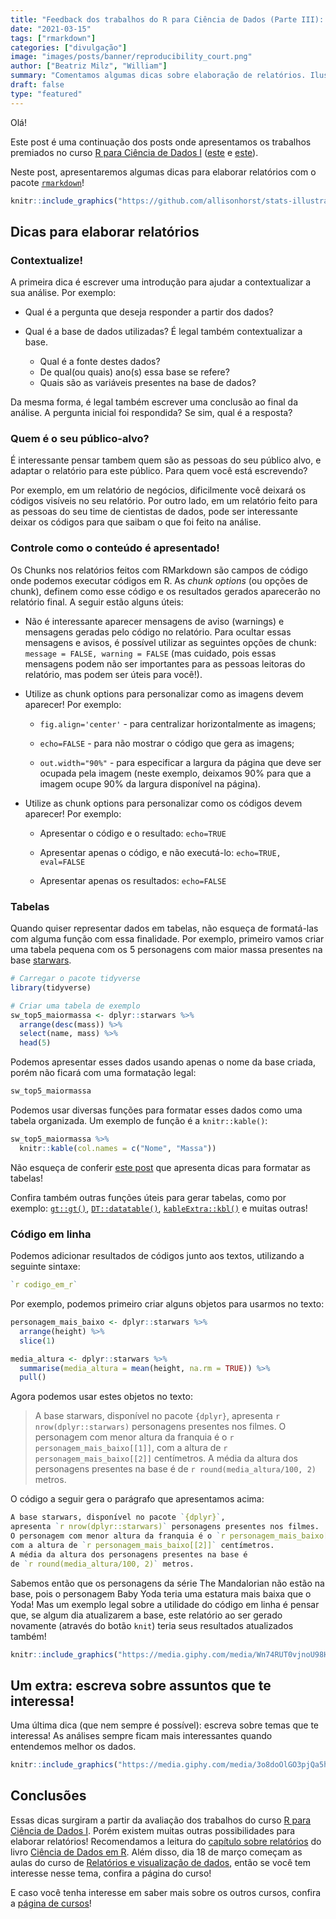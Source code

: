 ```yaml
---
title: "Feedback dos trabalhos do R para Ciência de Dados (Parte III): Dicas para Relatórios"
date: "2021-03-15"
tags: ["rmarkdown"]
categories: ["divulgação"]
image: "images/posts/banner/reproducibility_court.png"
author: ["Beatriz Milz", "William"]
summary: "Comentamos algumas dicas sobre elaboração de relatórios. Ilustração sobre o pacote rmarkdown, criada por Allison Horst."
draft: false
type: "featured"
---
```


Olá!

Este post é uma continuação dos posts onde apresentamos os trabalhos premiados no curso [R para Ciência de Dados I](https://curso-r.com/cursos/r4ds-1/) ([este](https://www.curso-r.com/blog/2020-12-03-dicas-relatorios-r4ds1_tabelas/) e [este](https://blog.curso-r.com/posts/2020-17-02-dicas-relatorios-r4ds1_graficos/)).

Neste post, apresentaremos algumas dicas para elaborar relatórios com o pacote [`rmarkdown`](https://rmarkdown.rstudio.com/)!



```r
knitr::include_graphics("https://github.com/allisonhorst/stats-illustrations/raw/master/rstats-artwork/reproducibility_court.png")
```

##  Dicas para elaborar relatórios 

### Contextualize!

A primeira dica é escrever uma introdução para ajudar a contextualizar a sua análise. Por exemplo:

- Qual é a pergunta que deseja responder a partir dos dados?

- Qual é a base de dados utilizadas? É legal também contextualizar a base.
  - Qual é a fonte destes dados? 
  - De qual(ou quais) ano(s) essa base se refere?
  - Quais são as variáveis presentes na base de dados?


Da mesma forma, é legal também escrever uma conclusão ao final da análise. A pergunta inicial foi respondida? Se sim, qual é a resposta? 

### Quem é o seu público-alvo?

É interessante pensar tambem quem são as pessoas do seu público alvo, e adaptar o relatório para este público. Para quem você está escrevendo?

Por exemplo, em um relatório de negócios, dificilmente você deixará os códigos visíveis no seu relatório. Por outro lado, em um relatório feito para as pessoas do seu time de cientistas de dados, pode ser interessante deixar os códigos para que saibam o que foi feito na análise. 

### Controle como o conteúdo é apresentado!

Os Chunks nos relatórios feitos com RMarkdown são campos de código onde podemos executar códigos em R. As *chunk options* (ou opções de chunk), definem como esse código e os resultados gerados aparecerão no relatório final. A seguir estão alguns úteis:

- Não é interessante aparecer mensagens de aviso (warnings) e mensagens geradas pelo código no relatório. Para ocultar essas mensagens e avisos, é possível utilizar as seguintes opções de chunk: `message = FALSE, warning = FALSE` (mas cuidado, pois essas mensagens podem não ser importantes para as pessoas leitoras do relatório, mas podem ser úteis para você!).

- Utilize as chunk options para personalizar como as imagens devem aparecer! Por exemplo:

  - `fig.align='center'` - para centralizar horizontalmente as imagens;

  - `echo=FALSE` - para não mostrar o código que gera as imagens;

  - `out.width="90%"` - para especificar a largura da página que deve ser ocupada pela imagem (neste exemplo, deixamos 90% para que a imagem ocupe 90% da largura disponível na página).


- Utilize as chunk options para personalizar como os códigos devem aparecer! Por exemplo:

  - Apresentar o código e o resultado: `echo=TRUE`

  - Apresentar apenas o código, e não executá-lo:  `echo=TRUE, eval=FALSE`

  - Apresentar apenas os resultados:  `echo=FALSE`


### Tabelas

Quando quiser representar dados em tabelas, não esqueça de formatá-las com alguma função com essa finalidade. Por exemplo, primeiro vamos criar uma tabela pequena com os 5 personagens com maior massa presentes na base [starwars](https://dplyr.tidyverse.org/reference/starwars.html). 

```r
# Carregar o pacote tidyverse
library(tidyverse)

# Criar uma tabela de exemplo
sw_top5_maiormassa <- dplyr::starwars %>% 
  arrange(desc(mass)) %>% 
  select(name, mass) %>% 
  head(5)
```

Podemos apresentar esses dados usando apenas o nome da base criada, porém não ficará com uma formatação legal:

```r
sw_top5_maiormassa
```

Podemos usar diversas funções para formatar esses dados como uma tabela organizada. Um exemplo de função é a `knitr::kable()`:

```r
sw_top5_maiormassa %>% 
  knitr::kable(col.names = c("Nome", "Massa"))
```
                 
Não esqueça de conferir [este post](https://www.curso-r.com/blog/2020-12-03-dicas-relatorios-r4ds1_tabelas/) que apresenta dicas para formatar as tabelas!

Confira também outras funções úteis para gerar tabelas, como por exemplo: [`gt::gt()`](https://gt.rstudio.com/), [`DT::datatable()`](https://rstudio.github.io/DT/), [`kableExtra::kbl()`](https://cran.r-project.org/web/packages/kableExtra/vignettes/awesome_table_in_html.html) e muitas outras!


### Código em linha

Podemos adicionar resultados de códigos junto aos textos, utilizando a seguinte sintaxe:

```r
`r codigo_em_r`
```

Por exemplo, podemos primeiro criar alguns objetos para usarmos no texto:

```r
personagem_mais_baixo <- dplyr::starwars %>%
  arrange(height) %>%
  slice(1)

media_altura <- dplyr::starwars %>%
  summarise(media_altura = mean(height, na.rm = TRUE)) %>%
  pull()
```

Agora podemos usar estes objetos no texto: 


> A base starwars, disponível no pacote `{dplyr}`, apresenta `r nrow(dplyr::starwars)` personagens presentes nos filmes. O personagem com menor altura da franquia é o `r personagem_mais_baixo[[1]]`, com a altura de `r personagem_mais_baixo[[2]]` centímetros. A média da altura dos personagens presentes na base é de `r round(media_altura/100, 2)` metros.

O código a seguir gera o parágrafo que apresentamos acima:

```r
A base starwars, disponível no pacote `{dplyr}`,
apresenta `r nrow(dplyr::starwars)` personagens presentes nos filmes. 
O personagem com menor altura da franquia é o `r personagem_mais_baixo[[1]]`,
com a altura de `r personagem_mais_baixo[[2]]` centímetros.
A média da altura dos personagens presentes na base é
de `r round(media_altura/100, 2)` metros.
```

Sabemos então que os personagens da série The Mandalorian não estão na base, pois o personagem Baby Yoda teria uma estatura mais baixa que o Yoda! Mas um exemplo legal sobre a utilidade do código em linha é pensar que, se algum dia atualizarem a base, este relatório ao ser gerado novamente (através do botão `knit`) teria seus resultados atualizados também! 


```r
knitr::include_graphics("https://media.giphy.com/media/Wn74RUT0vjnoU98Hnt/giphy.gif")
```


## Um extra: escreva sobre assuntos que te interessa!

Uma última dica (que nem sempre é possível): escreva sobre temas que te interessa! As análises sempre ficam mais interessantes quando entendemos melhor os dados.   


```r
knitr::include_graphics("https://media.giphy.com/media/3o8doOlGO3pjQa5h28/giphy.gif")
```


## Conclusões

Essas dicas surgiram a partir da avaliação dos trabalhos do curso [R para Ciência de Dados I](https://curso-r.com/cursos/r4ds-1/). Porém existem muitas outras possibilidades para elaborar relatórios! Recomendamos a leitura do [capítulo sobre relatórios](https://livro.curso-r.com/9-relatorios.html) do livro [Ciência de Dados em R](https://livro.curso-r.com/index.html). Além disso, dia 18 de março começam as aulas do curso de [Relatórios e visualização de dados](https://curso-r.com/cursos/visualizacao/), então se você tem interesse nesse tema, confira a página do curso!


E caso você tenha interesse em saber mais sobre os outros cursos, confira a [página de cursos](https://www.curso-r.com/cursos/)!
